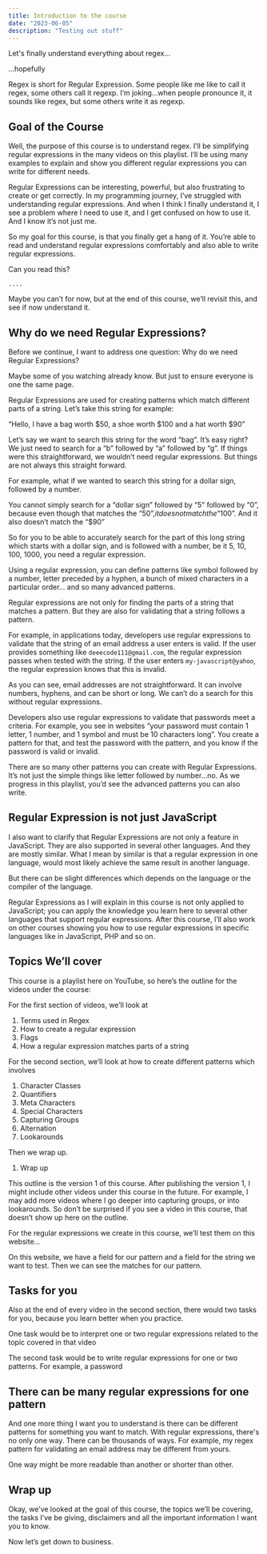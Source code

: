 ```yaml
---
title: Introduction to the course
date: "2023-06-05"
description: "Testing out stuff"
---
```


Let's finally understand everything about regex…

…hopefully

Regex is short for Regular Expression. Some people like me like to call it regex, some others call it regexp. I’m joking…when people pronounce it, it sounds like regex, but some others write it as regexp.

## Goal of the Course

Well, the purpose of this course is to understand regex. I’ll be simplifying regular expressions in the many videos on this playlist. I’ll be using many examples to explain and show you different regular expressions you can write for different needs.

Regular Expressions can be interesting, powerful, but also frustrating to create or get correctly. In my programming journey, I’ve struggled with understanding regular expressions. And when I think I finally understand it, I see a problem where I need to use it, and I get confused on how to use it. And I know it’s not just me.

So my goal for this course, is that you finally get a hang of it. You’re able to read and understand regular expressions comfortably and also able to write regular expressions.

Can you read this?

`....`

Maybe you can’t for now, but at the end of this course, we’ll revisit this, and see if now understand it.

## Why do we need Regular Expressions?

Before we continue, I want to address one question: Why do we need Regular Expressions?

Maybe some of you watching already know. But just to ensure everyone is one the same page.

Regular Expressions are used for creating patterns which match different parts of a string. Let’s take this string for example:

“Hello, I have a bag worth $50, a shoe worth $100 and a hat worth $90”

Let’s say we want to search this string for the word “bag”. It’s easy right? We just need to search for a “b” followed by “a” followed by “g”. If things were this straightforward, we wouldn’t need regular expressions. But things are not always this straight forward.

For example, what if we wanted to search this string for a dollar sign, followed by a number.

You cannot simply search for a “dollar sign” followed by “5” followed by “0”, because even though that matches the “$50”, it does not match the “$100”. And it also doesn’t match the “$90”

So for you to be able to accurately search for the part of this long string which starts with a dollar sign, and is followed with a number, be it 5, 10, 100, 1000, you need a regular expression.

Using a regular expression, you can define patterns like symbol followed by a number, letter preceded by a hyphen, a bunch of mixed characters in a particular order… and so many advanced patterns.

Regular expressions are not only for finding the parts of a string that matches a pattern. But they are also for validating that a string follows a pattern.

For example, in applications today, developers use regular expressions to validate that the string of an email address a user enters is valid. If the user provides something like `deeecode111@gmail.com`, the regular expression passes when tested with the string. If the user enters `my-javascript@yahoo`, the regular expression knows that this is invalid.

As you can see, email addresses are not straightforward. It can involve numbers, hyphens, and can be short or long. We can’t do a search for this without regular expressions.

Developers also use regular expressions to validate that passwords meet a criteria. For example, you see in websites “your password must contain 1 letter, 1 number, and 1 symbol and must be 10 characters long”. You create a pattern for that, and test the password with the pattern, and you know if the password is valid or invalid.

There are so many other patterns you can create with Regular Expressions. It’s not just the simple things like letter followed by number…no. As we progress in this playlist, you’d see the advanced patterns you can also write.

## Regular Expression is not just JavaScript

I also want to clarify that Regular Expressions are not only a feature in JavaScript. They are also supported in several other languages. And they are mostly similar. What I mean by similar is that a regular expression in one language, would most likely achieve the same result in another language.

But there can be slight differences which depends on the language or the compiler of the language.

Regular Expressions as I will explain in this course is not only applied to JavaScript; you can apply the knowledge you learn here to several other languages that support regular expressions. After this course, I’ll also work on other courses showing you how to use regular expressions in specific languages like in JavaScript, PHP and so on.

## Topics We’ll cover

This course is a playlist here on YouTube, so here’s the outline for the videos under the course:

For the first section of videos, we’ll look at

1. Terms used in Regex
2. How to create a regular expression
3. Flags
4. How a regular expression matches parts of a string

For the second section, we’ll look at how to create different patterns which involves

1. Character Classes
2. Quantifiers
3. Meta Characters
4. Special Characters
5. Capturing Groups
6. Alternation
7. Lookarounds

Then we wrap up.

1. Wrap up

This outline is the version 1 of this course. After publishing the version 1, I might include other videos under this course in the future. For example, I may add more videos where I go deeper into capturing groups, or into lookarounds. So don’t be surprised if you see a video in this course, that doesn’t show up here on the outline.

For the regular expressions we create in this course, we’ll test them on this website…

On this website, we have a field for our pattern and a field for the string we want to test. Then we can see the matches for our pattern.

## Tasks for you

Also at the end of every video in the second section, there would two tasks for you, because you learn better when you practice.

One task would be to interpret one or two regular expressions related to the topic covered in that video

The second task would be to write regular expressions for one or two patterns. For example, a password

## There can be many regular expressions for one pattern

And one more thing I want you to understand is there can be different patterns for something you want to match. With regular expressions, there's no only one way. There can be thousands of ways. For example, my regex pattern for validating an email address may be different from yours.

One way might be more readable than another or shorter than other.

## Wrap up

Okay, we’ve looked at the goal of this course, the topics we’ll be covering, the tasks I’ve be giving, disclaimers and all the important information I want you to know.

Now let’s get down to business.